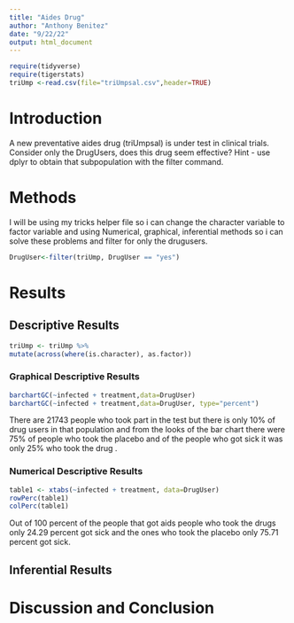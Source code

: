 ```yaml
---
title: "Aides Drug"
author: "Anthony Benitez"
date: "9/22/22"
output: html_document
---
```


```r
require(tidyverse)
require(tigerstats)
triUmp <-read.csv(file="triUmpsal.csv",header=TRUE)
```

# Introduction

<!--In this section you explain what you are trying to show.  Where did the data come from?  What is the research or other question you are trying to answer?.  If you skimp in this section expect to be marked down in your grade. Paint a picture of the project a couple of paragraphs is expected!-->

A new  preventative aides drug (triUmpsal) is under test in clinical trials. Consider only the DrugUsers, does this drug seem effective?  Hint - use dplyr to obtain that subpopulation with the filter command.

# Methods

<!--Decide on your methods:  use "variable analysis" or other appropriate descriptors.  Make sure to choose at least one graphical method and at least one numerical method. Discuss what data manipulations may be needed for example subsetting or other binning procedures and what sort of graphical displays and inferential tools will be used!-->
I will be using my tricks helper file so i can change the character variable to factor variable and using Numerical, graphical, inferential methods so i can solve these problems and filter for only the drugusers.
```r
DrugUser<-filter(triUmp, DrugUser == "yes")
```

# Results

<!--Divide this section into two sub-sections:  One for your descriptive  results and one for your inferential results.!-->

## Descriptive Results
```r
triUmp <- triUmp %>%
mutate(across(where(is.character), as.factor))
```
### Graphical Descriptive Results

<!--Graphical results here.  Make sure to show your code.  Provide appropriate labels for axes, giving units if possible, and provide a good title for the graph, too.  Use the graphical results to describe the patterns if any that exist in the data as focused toward the research question. Bottom line is to explain the features of the graph that are relevant to conforming or departing to what is expected by your null hypothesis !-->
```r
barchartGC(~infected + treatment,data=DrugUser)
barchartGC(~infected + treatment,data=DrugUser, type="percent")

```

There are 21743 people who took part in the test but there is only 10% of drug users in that population and from the looks of the bar chart there were 75% of people who took the placebo and of the people who got sick it was only 25% who took the drug .

### Numerical Descriptive Results

<!--Numerical results go here. Use the numerical results to describe the patterns if any that exist in the data as focused toward the research question!-->
```r
table1 <- xtabs(~infected + treatment, data=DrugUser)
rowPerc(table1)
colPerc(table1)
```

Out of 100 percent of the people that got aids people who took the drugs only 24.29 percent got sick and the ones who took the placebo only 75.71 percent got sick. 

## Inferential Results

<!--State hypothesis clearly.  Make sure your discussion of the inferential test covers all the aspects that the test output produces, such as test statistic, p-value etc.  Make a decision about the null hypothesis, explain the assumptions on which the selected test/procedure was based, and why the chosen procedure satisfys the assumptions and is appropriate to answer the research question!-->


# Discussion and Conclusion

<!--Discussion and conclusion here.  If you found a relationship be sure to consider whether the relationship occurs because one of the variavbles causes the other, or whether they perhasps are related for some other reason.  Watch the chapter 6 videos from the GeorgeTown videos collection.!-->
